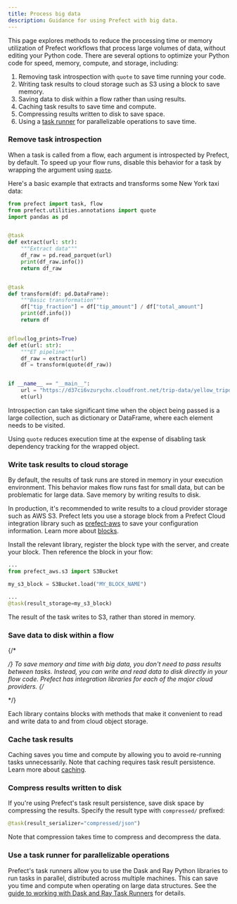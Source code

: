 ```yaml
---
title: Process big data
description: Guidance for using Prefect with big data.
---
```


This page explores methods to reduce the processing time or memory utilization of Prefect
workflows that process large volumes of data, without editing your Python code. There
are several options to optimize your Python code for speed, memory, compute, and
storage, including:

1. Removing task introspection with `quote` to save time running your code.
1. Writing task results to cloud storage such as S3 using a block to save memory.
1. Saving data to disk within a flow rather than using results.
1. Caching task results to save time and compute.
1. Compressing results written to disk to save space.
1. Using a [task runner](/v3/develop/task-runners/) for parallelizable
operations to save time.

### Remove task introspection

When a task is called from a flow, each argument is introspected by Prefect, by default.
To speed up your flow runs, disable this behavior for a task by wrapping the argument using
[`quote`](https://docs.prefect.io/latest/api-ref/prefect/utilities/annotations/#prefect.utilities.annotations.quote).

Here's a basic example that extracts and transforms some New York taxi data:

```python et_quote.py
from prefect import task, flow
from prefect.utilities.annotations import quote
import pandas as pd


@task
def extract(url: str):
    """Extract data"""
    df_raw = pd.read_parquet(url)
    print(df_raw.info())
    return df_raw


@task
def transform(df: pd.DataFrame):
    """Basic transformation"""
    df["tip_fraction"] = df["tip_amount"] / df["total_amount"]
    print(df.info())
    return df


@flow(log_prints=True)
def et(url: str):
    """ET pipeline"""
    df_raw = extract(url)
    df = transform(quote(df_raw))


if __name__ == "__main__":
    url = "https://d37ci6vzurychx.cloudfront.net/trip-data/yellow_tripdata_2023-09.parquet"
    et(url)
```

Introspection can take significant time when the object being passed is a large collection,
such as dictionary or DataFrame, where each element needs to be visited.

Using `quote` reduces execution time at the expense of disabling task dependency
tracking for the wrapped object.

### Write task results to cloud storage

By default, the results of task runs are stored in memory in your execution environment.
This behavior makes flow runs fast for small data, but can be problematic for large data.
Save memory by writing results to disk.

In production, it's recommended to write results to a cloud provider storage such as AWS S3.
Prefect lets you use a storage block from a Prefect Cloud integration library such as
[prefect-aws](/integrations/prefect-aws) to save your configuration information.
Learn more about [blocks](/v3/develop/blocks/).

Install the relevant library, register the block type with the server, and create your block.
Then reference the block in your flow:

```python
...
from prefect_aws.s3 import S3Bucket

my_s3_block = S3Bucket.load("MY_BLOCK_NAME")

...
@task(result_storage=my_s3_block)

```

The result of the task writes to S3, rather than stored in memory.

### Save data to disk within a flow

{/*
<!-- vale off -->
*/}
To save memory and time with big data, you don't need to pass results between tasks.
Instead, you can write and read data to disk directly in your flow code.
Prefect has integration libraries for each of the major cloud providers.
{/*
<!-- vale on -->
*/}

Each library contains blocks with methods that make it convenient to read and write data to and
from cloud object storage.


### Cache task results

Caching saves you time and compute by allowing you to avoid re-running tasks unnecessarily.
Note that caching requires task result persistence.
Learn more about [caching](/v3/develop/write-tasks/).

### Compress results written to disk

If you're using Prefect's task result persistence, save disk space by compressing the results.
Specify the result type with `compressed/` prefixed:

```python
@task(result_serializer="compressed/json")
```

Note that compression takes time to compress and decompress the data.

### Use a task runner for parallelizable operations

Prefect's task runners allow you to use the Dask and Ray Python libraries to run tasks in parallel,
distributed across multiple machines.
This can save you time and compute when operating on large data structures.
See the [guide to working with Dask and Ray Task Runners](/v3/develop/task-runners/)
for details.
